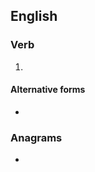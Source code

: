 ==English==

===Verb===
{{head|en|verb form}}

# {{past participle of|en|outgo|nocat=1}}

====Alternative forms====
* {{l|en|out-gone}}

===Anagrams===
* {{anagrams|en|a=egnootu|gone out|toongue}}